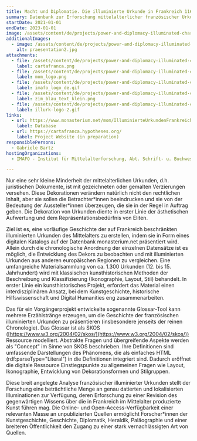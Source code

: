 ```yaml
---
title: Macht und Diplomatie. Die illuminierte Urkunde in Frankreich 1160–ca. 1420
summary: Datenbank zur Erforschung mittelalterlicher französischer Urkunden mit Dekor.
startDate: 2021-01-01
endDate: 2023-01-01
image: /assets/content/de/projects/power-and-diplomacy-illuminated-charter-france-1160-ca-1420/praesentation2.jpg
additionalImages:
  - image: /assets/content/de/projects/power-and-diplomacy-illuminated-charter-france-1160-ca-1420/additionalImages/praesentation2.jpg
    alt: praesentation2.jpg
attachments:
  - file: /assets/content/de/projects/power-and-diplomacy-illuminated-charter-france-1160-ca-1420/attachments/cartafranca.png
    label: cartafranca.png
  - file: /assets/content/de/projects/power-and-diplomacy-illuminated-charter-france-1160-ca-1420/attachments/mom_logo.png
    label: mom_logo.png
  - file: /assets/content/de/projects/power-and-diplomacy-illuminated-charter-france-1160-ca-1420/attachments/imafo_logo_de.gif
    label: imafo_logo_de.gif
  - file: /assets/content/de/projects/power-and-diplomacy-illuminated-charter-france-1160-ca-1420/attachments/zim_blau_text_klein.png
    label: zim_blau_text_klein.png
  - file: /assets/content/de/projects/power-and-diplomacy-illuminated-charter-france-1160-ca-1420/attachments/illurk-logo-2.gif
    label: illurk-logo-2.gif
links:
  - url: https://www.monasterium.net/mom/IlluminierteUrkundenFrankreich/collection
    label: Database
  - url: https://cartafranca.hypotheses.org/
    label: Project Website (in preparation)
responsiblePersons:
  - Gabriele Bartz
hostingOrganizations:
  - IMAFO - Institut für Mittelalterforschung, Abt. Schrift- u. Buchwesen

---
```

Nur eine sehr kleine Minderheit der mittelalterlichen Urkunden, d.h. juristischen Dokumente, ist mit gezeichneten oder gemalten Verzierungen versehen. Diese Dekorationen verändern natürlich nicht den rechtlichen Inhalt, aber sie sollen die Betrachter\*innen beeindrucken und sie von der Bedeutung der Aussteller\*innen überzeugen, die sie in der Regel in Auftrag geben. Die Dekoration von Urkunden diente in erster Linie der ästhetischen Aufwertung und dem Repräsentationsbedürfnis von Eliten.

Ziel ist es, eine vorläufige Geschichte der auf Frankreich beschränkten illuminierten Urkunden des Mittelalters zu erstellen, indem sie in Form eines digitalen Katalogs auf der Datenbank monasterium.net präsentiert wird. Allein durch die chronologische Anordnung der einzelnen Datensätze ist es möglich, die Entwicklung des Dekors zu beobachten und mit illuminierten Urkunden aus anderen europäischen Regionen zu vergleichen. Eine umfangreiche Materialsammlung von ca. 1.300 Urkunden (12. bis 15. Jahrhundert) wird mit klassischen kunsthistorischen Methoden der Beschreibung und Klassifizierung (Ikonographie, Layout, Stil) behandelt. In erster Linie ein kunsthistorisches Projekt, erfordert das Material einen interdisziplinären Ansatz, bei dem Kunstgeschichte, historische Hilfswissenschaft und Digital Humanities eng zusammenarbeiten.

Das für ein Vorgängerprojekt entwickelte sogenannte Glossar-Tool kann mehrere Erzählstränge erzeugen, um die Geschichte der französischen illuminierten Urkunden zu präsentieren (insbesondere jenseits der reinen Chronologie). Das Glossar ist als SKOS ([https://www.w3.org/2004/02/skos/](https://www.w3.org/2004/02/skos/)) Ressource modelliert. Abstrakte Fragen und übergreifende Aspekte werden als "Concept" im Sinne von SKOS beschrieben. Ihre Definitionen sind umfassende Darstellungen des Phänomens, die als einfaches HTML (rdf:parseType="Literal") in die Definitionen integriert sind. Dadurch eröffnet die digitale Ressource Einstiegspunkte zu allgemeinen Fragen wie Layout, Ikonographie, Entwicklung von Dekorationsformen und Stilgruppen.

Diese breit angelegte Analyse französischer illuminierter Urkunden stellt der Forschung eine beträchtliche Menge an genau datierten und lokalisierten Illuminationen zur Verfügung, deren Erforschung zu einer Revision des gegenwärtigen Wissens über die in Frankreich im Mittelalter produzierte Kunst führen mag. Die Online- und Open-Access-Verfügbarkeit einer relevanten Masse an unpublizierten Quellen ermöglicht Forscher\*innen der Kunstgeschichte, Geschichte, Diplomatik, Heraldik, Paläographie und einer breiteren Öffentlichkeit den Zugang zu einer stark vernachlässigten Art von Quellen.